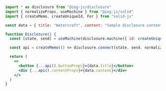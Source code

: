 ```jsx
import * as disclosure from "@zag-js/disclosure"
import { normalizeProps, useMachine } from "@zag-js/solid"
import { createMemo, createUniqueId, For } from "solid-js"

const data = { title: "Watercraft", content: "Sample disclosure content" }

function Disclosure() {
  const [state, send] = useMachine(disclosure.machine({ id: createUniqueId() }))

  const api = createMemo(() => disclosure.connect(state, send, normalizeProps))

  return (
    <>
      <button {...api().buttonProps}>{data.title}</button>
      <div {...api().contentProps}>{data.content}</div>
    </>
  )
}
```
